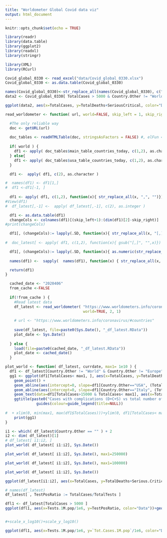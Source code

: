 ---
title: "Worldometer Global Covid data viz"
output: html_document
---

```{r setup, include=FALSE}
knitr::opts_chunk$set(echo = TRUE)
```

```{r init}
library(readr)
library(data.table)
library(ggplot2)
library(readxl)
library(stringr)

library(XML)
library(RCurl)

```


```{r}

Covid_global_0330 <- read_excel("data/Covid_global_0330.xlsx")
Covid_global_0330 <- as.data.table(Covid_global_0330)
```

```{r}
names(Covid_global_0330)<-str_replace_all(names(Covid_global_0330), c(" " = "." , "," = "" ))
data2 <- Covid_global_0330[ TotalCases > 5000 & Country.Other != "World" ]

ggplot(data2, aes(x=TotalCases, y=TotalDeaths+SeriousCritical, color="Data"))+geom_point() +geom_abline(aes(intercept=0, slope=data2[Country.Other=="USA", (TotalDeaths+SeriousCritical)/TotalCases]))+geom_abline(aes(intercept=0, slope=data2[Country.Other=="Italy", (TotalDeaths+SeriousCritical)/TotalCases])) +geom_text(data=data2[TotalCases>15000], aes(x=TotalCases,y=TotalDeaths+SeriousCritical, label=Country.Other ), hjust=-0.1, size=4)+ggtitle("Dangerous cases vs total number of cases 30.03.2020")+ guides(colour=guide_legend(title=NULL))
```

```{r}
read_worldometer <- function( url, world=FALSE, skip_left = 1, skip_right =1) {

  #The only reliable way
  doc <- getURL(url)
  
  doc_tables <- readHTMLTable(doc, stringsAsFactors = FALSE) #, elFun = tryAsInteger)
  
  if( world ) {
    df1 <- apply( doc_tables$main_table_countries_today, c(1,2), as.character)
  } else{
    df1 <- apply( doc_tables$usa_table_countries_today, c(1,2), as.character)
  }

  df1 <-  apply( df1, c(2), as.character )

#  names(df1) <- df1[1,]
#  df1 <-df1[-1, ]
  
  df1 <- apply( df1, c(1,2), function(x){ str_replace_all(x, ",", "")})
#View(df1)
#  df_latest[,-1] <-  apply( df_latest[,-1], c(2), as.integer )

  df1 <- as.data.table(df1)
  changeCols <- colnames(df1)[(skip_left+1):(dim(df1)[2]-skip_right)]
#print(changeCols)

  df1[, (changeCols):= lapply(.SD, function(x){ str_replace_all(x, "[,]", "")}),  .SDcols = changeCols]
  
#  doc_latest[ <- apply( df1, c(1,2), function(x){ gsub("[,]", "",x)})

  df1[, (changeCols):= lapply(.SD, function(x){ as.numeric(str_replace_all(x, "[^[0-9]]", ""))}),  .SDcols = changeCols]
  
  names(df1) <-  sapply(  names(df1), function(x) { str_replace_all(x, "[^[:alnum:]]", ".")}, USE.NAMES = FALSE)

  return(df1)  
}
```

```{r}
  cached_date <- "2020406"
  from_cache <-FALSE
  
  if(!from_cache ) {
    #Read latest data
    df_latest <- read_worldometer( "https://www.worldometers.info/coronavirus/", 
                                   world=TRUE, 2, 1)
    
    # url <- "https://www.worldometers.info/coronavirus/#countries"
  
    save(df_latest, file=paste0(Sys.Date(), "_df_latest.RData"))
    plot_date <- Sys.Date()
  
  } else {
    load(file=paste0(cached_date, "_df_latest.RData"))
    plot_date <- cached_date()
  }
```


```{r}
plot_world <- function( df_latest, currdate, max1= 1e10 ) {
  df1 <- df_latest[Country.Other != "World" & Country.Other != "Europe" & Country.Other != "Asia" ]
  gg1 <- ggplot(df1[TotalCases< max1, ], aes(x=TotalCases, y=TotalDeaths+Serious.Critical, color="Data"))+
    geom_point() +
    geom_abline(aes(intercept=0, slope=df1[Country.Other=="USA", (TotalDeaths+Serious.Critical)/TotalCases]))+
    geom_abline(aes(intercept=0, slope=df1[Country.Other=="Italy", (TotalDeaths+Serious.Critical)/TotalCases])) +
    geom_text(data=df1[TotalCases>15000 & TotalCases< max1], aes(x=TotalCases,y=TotalDeaths+Serious.Critical, label=Country.Other ), hjust=-0.1, size=3)+
    ggtitle(paste0("Cases with complications (D+C+S) vs total number of cases ", currdate))+
              guides(colour=guide_legend(title=NULL)) 
  
#  + xlim(0, min(max1, max(df1$TotalCases)))+ylim(0, df1[TotalCases< max1, max(TotalDeaths+Serious.Critical)])
    print(gg1)
}
```



```{r}
i1 <- which( df_latest$Country.Other == "" ) + 2
i2 <- dim( df_latest)[1]
# df_latest[ i1:i2, ]
plot_world( df_latest[ i1:i2], Sys.Date())
```


```{r}
plot_world( df_latest[ i1:i2], Sys.Date(), max1=250000)

```


```{r}
plot_world( df_latest[ i1:i2], Sys.Date(), max1=100000)

```

```{r}
plot_world( df_latest[ i1:i2], Sys.Date())
```

```{r}
ggplot(df_latest[i1:i2], aes(x=TotalCases, y=TotalDeaths+Serious.Critical, color="Data"))+geom_point()+geom_text(data=df_latest[TotalCases>5000], aes(x=TotalCases,y=TotalDeaths+Serious.Critical, label=Country.Other ), hjust=-0.1, size=3)+ggtitle("Complicated cases vs total number of cases 06.04.2020")+ guides(colour=guide_legend(title=NULL))+scale_x_log10()+scale_y_log10()

```





```{r}
# names(df_latest)
df_latest[ , TestPosRatio := TotalCases/TotalTests ]

dfl1 <- df_latest[TotalCases > 5000 ]
ggplot(dfl1, aes(x=Tests.1M.pop/1e6, y=TestPosRatio, color="Data"))+geom_point()+geom_text(data=dfl1, aes(x=Tests.1M.pop/1e6,y=TestPosRatio, label=Country.Other  ), hjust=-0.1, size=3)+ggtitle(paste0("Positive tests share vs tests per citizen ",Sys.Date()))+ guides(colour=guide_legend(title=NULL))+xlab("Tests per citizen") + ylab("Share of positives tests") + xlim(0,0.05)


#+scale_x_log10()+scale_y_log10()

```
```{r}
ggplot(dfl1, aes(x=Tests.1M.pop/1e6, y=`Tot.Cases.1M.pop`/1e6, color="Data"))+geom_point()+geom_text(data=dfl1, aes(x=Tests.1M.pop/1e6,y=`Tot.Cases.1M.pop`/1e6, label=Country.Other  ), hjust=-0.1, size=3)+ggtitle(paste0("Positive test share vs tests per citizen ", Sys.Date()))+ guides(colour=guide_legend(title=NULL))+xlab("Tests per citizen") + ylab("Positives per citizen")

```



